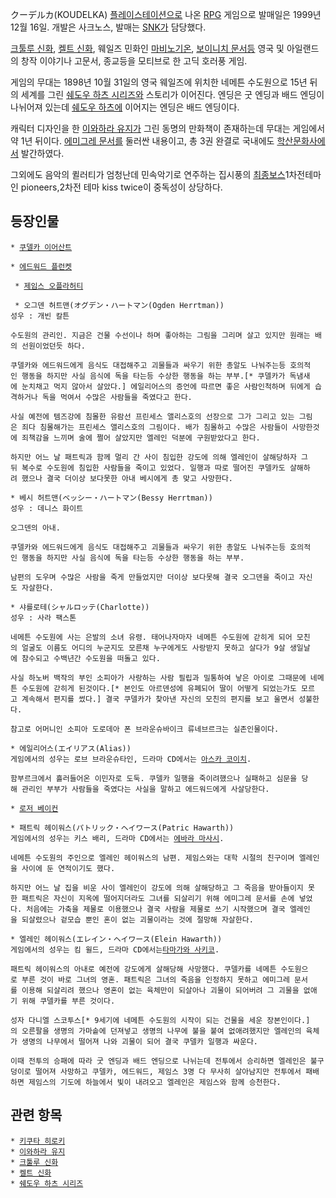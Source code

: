 クーデルカ(KOUDELKA)
[[플레이스테이션]]으로 나온 [[RPG]] 게임으로 발매일은 1999년 12월 16일. 개발은 사크노스, 발매는 [[SNK]]가 담당했다.

[[크툴루 신화]], [[켈트 신화]], 웨일즈 민화인 [[마비노기온]], [[보이니치 문서]]등 영국 및 아일랜드의 창작 이야기나 고문서, 종교등을 모티브로 한 고딕 호러풍 게임.

게임의 무대는 1898년 10월 31일의 영국 웨일즈에 위치한 네메튼 수도원으로 15년 뒤의 세계를 그린 [[쉐도우 하츠 시리즈]]와 스토리가 이어진다. 엔딩은 굿 엔딩과 배드 엔딩이 나뉘어져 있는데 [[쉐도우 하츠]]에 이어지는 엔딩은 배드 엔딩이다.

캐릭터 디자인을 한 [[이와하라 유지]]가 그린 동명의 만화책이 존재하는데 무대는 게임에서 약 1년 뒤이다. [[에미그레 문서]]를 둘러싼 내용이고, 총 3권 완결로 국내에도 [[학산문화사]]에서 발간하였다.

그외에도 음악의 퀼러티가 엄청난데 민속악기로 연주하는 집시풍의 [[최종보스]]1차전테마인 pioneers,2차전 테마 kiss twice이 중독성이 상당하다.


== 등장인물 ==
 * [[쿠델카 이어산트]]

 * [[에드워드 플런켓]]

  * [[제임스 오플라허티]]

  * 오그덴 허트맨(オグデン・ハートマン(Ogden Herrtman))
 성우 : 개빈 칼튼

 수도원의 관리인. 지금은 건물 수선이나 하며 좋아하는 그림을 그리며 살고 있지만 원래는 배의 선원이었던듯 하다.

 쿠델카와 에드워드에게 음식도 대접해주고 괴물들과 싸우기 위한 총알도 나눠주는등 호의적인 행동을 하지만 사실 음식에 독을 타는등 수상한 행동을 하는 부부.[* 쿠델카가 독냄새에 눈치채고 먹지 않아서 살았다.] 에일리어스의 증언에 따르면 좋은 사람인척하며 뒤에게 습격하거나 독을 먹여서 수많은 사람들을 죽였다고 한다.

 사실 예전에 템즈강에 침몰한 유람선 프린세스 앨리스호의 선장으로 그가 그리고 있는 그림은 죄다 침몰해가는 프린세스 앨리스호의 그림이다. 배가 침몰하고 수많은 사람들이 사망한것에 죄책감을 느끼며 술에 쩔어 살았지만 엘레인 덕분에 구원받았다고 한다.

 하지만 어느 날 패트릭과 함께 멀리 간 사이 침입한 강도에 의해 엘레인이 살해당하자 그뒤 복수로 수도원에 침입한 사람들을 죽이고 있었다. 일행과 따로 떨어진 쿠델카도 살해하려 했으나 결국 더이상 보다못한 아내 베시에게 총 맞고 사망한다.

 * 베시 허트맨(ベッシー・ハートマン(Bessy Herrtman))
 성우 : 데니스 화이트

 오그덴의 아내.

 쿠델카와 에드워드에게 음식도 대접해주고 괴물들과 싸우기 위한 총알도 나눠주는등 호의적인 행동을 하지만 사실 음식에 독을 타는등 수상한 행동을 하는 부부.

 남편의 도우며 수많은 사람을 죽게 만들었지만 더이상 보다못해 결국 오그덴을 죽이고 자신도 자살한다.

 * 샤를로테(シャルロッテ(Charlotte))
 성우 : 사라 팩스톤

 네메튼 수도원에 사는 은발의 소녀 유령. 태어나자마자 네메튼 수도원에 갇히게 되어 모친의 얼굴도 이름도 어디의 누군지도 모른채 누구에게도 사랑받지 못하고 살다가 9살 생일날에 참수되고 수백년간 수도원을 떠돌고 있다.

 사실 하노버 백작의 부인 소피아가 사랑하는 사람 필립과 밀통하여 낳은 아이로 그때문에 네메튼 수도원에 갇히게 된것이다.[* 본인도 아르덴성에 유폐되어 딸이 어떻게 되었는가도 모르고 계속해서 편지를 썼다.] 결국 쿠델카가 찾아낸 자신의 모친의 편지를 보고 울면서 성불한다.

 참고로 어머니인 소피아 도로데아 폰 브라운슈바이크 류네브르크는 실존인물이다.

 * 에일리어스(エイリアス(Alias))
 게임에서의 성우는 로브 브라운슈타인, 드라마 CD에서는 [[아스카 코이치]].

 함부르크에서 흘러들어온 이민자로 도둑. 쿠델카 일행을 죽이려했으나 실패하고 심문을 당해 관리인 부부가 사람들을 죽였다는 사실을 말하고 에드워드에게 사살당한다.

 * [[로저 베이컨]]

 * 패트릭 헤이워스(パトリック・ヘイワース(Patric Hawarth))
 게임에서의 성우는 키스 배리, 드라마 CD에서는 [[에바라 마사시]].

 네메튼 수도원의 주인으로 엘레인 헤이워스의 남편. 제임스와는 대학 시절의 친구이며 엘레인을 사이에 둔 연적이기도 했다. 

 하지만 어느 날 집을 비운 사이 엘레인이 강도에 의해 살해당하고 그 죽음을 받아들이지 못한 패트릭은 자신이 지옥에 떨어지더라도 그녀를 되살리기 위해 에미그레 문서를 손에 넣었다. 처음에는 가축을 제물로 이용했으나 결국 사람을 제물로 쓰기 시작했으며 결국 엘레인을 되살렸으나 겉모습 뿐인 혼이 없는 괴물이라는 것에 절망해 자살한다.

 * 엘레인 헤이워스(エレイン・ヘイワース(Elein Hawarth))
 게임에서의 성우는 킴 윌드, 드라마 CD에서는[[타마가와 사키코]].

 패트릭 헤이워스의 아내로 예전에 강도에게 살해당해 사망했다. 쿠델카를 네메튼 수도원으로 부른 것이 바로 그녀의 영혼. 패트릭은 그녀의 죽음을 인정하지 못하고 에미그레 문서를 이용해 되살리려 했으나 영혼이 없는 육체만이 되살아나 괴물이 되어버려 그 괴물을 없애기 위해 쿠델카를 부른 것이다.

 성자 다니엘 스코투스[* 9세기에 네메튼 수도원의 시작이 되는 건물을 세운 장본인이다.]의 오른팔을 생명의 가마솥에 던져넣고 생명의 나무에 불을 붙여 없애려했지만 엘레인의 육체가 생명의 나무에서 떨어져 나와 괴물이 되어 결국 쿠델카 일행과 싸운다.

 이때 전투의 승패에 따라 굿 엔딩과 배드 엔딩으로 나뉘는데 전투에서 승리하면 엘레인은 불구덩이로 떨어져 사망하고 쿠델카, 에드워드, 제임스 3명 다 무사히 살아남지만 전투에서 패배하면 제임스의 기도에 하늘에서 빛이 내려오고 엘레인은 제임스와 함께 승천한다.

== 관련 항목 ==
 * [[키쿠타 히로키]]
 * [[이와하라 유지]]
 * [[크툴루 신화]]
 * [[켈트 신화]]
 * [[쉐도우 하츠 시리즈]]

